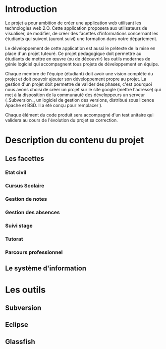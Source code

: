 = Introduction =

Le projet a pour ambition de créer une application web utilisant les technologies web 2.O. Cette application proposera aux utilisateurs de visualiser, de modifier, de créer des facettes d'informations concernant les étudiants qui suivent (auront suivi) une formation dans notre département.

Le développement de cette application est aussi le prétexte de la mise en place d'un projet tuteuré. Ce projet pédagogique doit permettre au étudiants de mettre en œuvre (ou de découvrir) les outils modernes de génie logiciel qui accompagnent tous projets de développement en équipe.

Chaque membre de l'équipe (étudiant) doit avoir une vision complète du projet et doit pouvoir ajouter son développement propre au projet. La gestion d'un projet doit permettre de valider des phases, c'est pourquoi nous avons choisi de créer un projet sur le site google (mettre l'adresse) qui met à la disposition de la communauté des développeurs un serveur {{{SVN}}} (_Subversion_, un logiciel de gestion des versions, distribué sous licence Apache et BSD. Il a été conçu pour remplacer {{{CVS}}}).

Chaque élément du code produit sera accompagné d'un test unitaire qui validera au cours de l'évolution du projet sa correction.


=Description du contenu du projet=

==Les facettes==

===Etat civil===

===Cursus Scolaire===

===Gestion de notes===

===Gestion des absences===

===Suivi stage===

===Tutorat===

===Parcours professionnel===

==Le système d'information==



=Les outils=

==Subversion==

==Eclipse==

==Glassfish==
